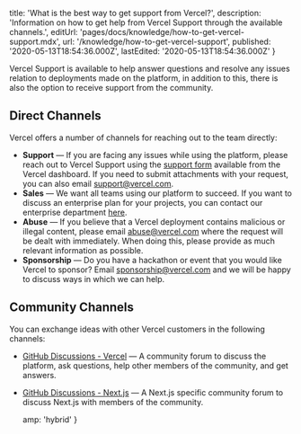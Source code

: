 
  title: 'What is the best way to get support from Vercel?',
  description:
    'Information on how to get help from Vercel Support through the available channels.',
  editUrl: 'pages/docs/knowledge/how-to-get-vercel-support.mdx',
  url: '/knowledge/how-to-get-vercel-support',
  published: '2020-05-13T18:54:36.000Z',
  lastEdited: '2020-05-13T18:54:36.000Z'
}

Vercel Support is available to help answer questions and resolve any issues relation to deployments made on the platform, in addition to this, there is also the option to receive support from the community.

## Direct Channels

Vercel offers a number of channels for reaching out to the team directly:

- **Support** — If you are facing any issues while using the platform, please reach out to Vercel Support using the [support form](https://vercel.com/support/request) available from the Vercel dashboard. If you need to submit attachments with your request, you can also email [support@vercel.com](mailto:support@vercel.com).
- **Sales** — We want all teams using our platform to succeed. If you want to discuss an enterprise plan for your projects, you can contact our enterprise department [here](https://vercel.com/contact/sales).
- **Abuse** — If you believe that a Vercel deployment contains malicious or illegal content, please email [abuse@vercel.com](mailto:abuse@vercel.com) where the request will be dealt with immediately. When doing this, please provide as much relevant information as possible.
- **Sponsorship** — Do you have a hackathon or event that you would like Vercel to sponsor? Email [sponsorship@vercel.com](mailto:sponsorship@vercel.com) and we will be happy to discuss ways in which we can help.

## Community Channels

You can exchange ideas with other Vercel customers in the following channels:

- [GitHub Discussions - Vercel](https://github.com/zeit/now/discussions) — A community forum to discuss the platform, ask questions, help other members of the community, and get answers.
- [GitHub Discussions - Next.js](https://github.com/zeit/next.js/discussions) — A Next.js specific community forum to discuss Next.js with members of the community.


  amp: 'hybrid'
}
